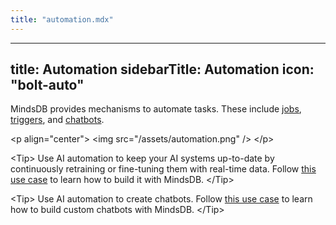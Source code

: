 ```yaml
---
title: "automation.mdx"
---
```


---
title: Automation
sidebarTitle: Automation
icon: "bolt-auto"
---

MindsDB provides mechanisms to automate tasks. These include [jobs](/mindsdb_sql/sql/create/jobs), [triggers](/mindsdb_sql/sql/create/trigger), and [chatbots](/mindsdb_sql/agents/chatbot).

&lt;p align="center"&gt;
  &lt;img src="/assets/automation.png" /&gt;
&lt;/p&gt;

&lt;Tip&gt;
Use AI automation to keep your AI systems up-to-date by continuously retraining or fine-tuning them with real-time data. Follow [this use case](/sql/tutorials/real-time-trading-forecasts) to learn how to build it with MindsDB.
&lt;/Tip&gt;

&lt;Tip&gt;
Use AI automation to create chatbots. Follow [this use case](/sql/tutorials/twilio-chatbot) to learn how to build custom chatbots with MindsDB.
&lt;/Tip&gt;

